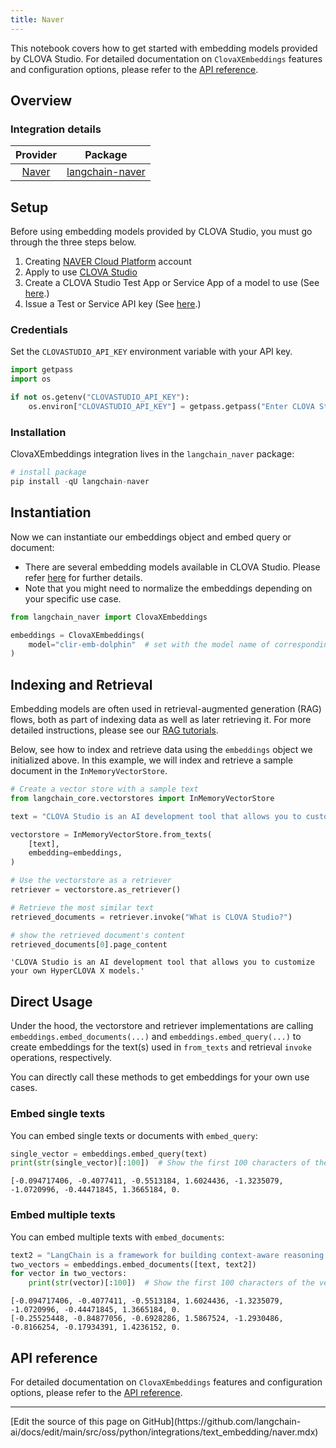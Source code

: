 ```yaml
---
title: Naver
---
```


This notebook covers how to get started with embedding models provided by CLOVA Studio. For detailed documentation on `ClovaXEmbeddings` features and configuration options, please refer to the [API reference](https://guide.ncloud-docs.com/docs/clovastudio-dev-langchain#%EC%9E%84%EB%B2%A0%EB%94%A9%EB%8F%84%EA%B5%AC%EC%9D%B4%EC%9A%A9).

## Overview

### Integration details

| Provider | Package |
|:--------:|:-------:|
| [Naver](/oss/python/integrations/providers/naver.mdx) | [langchain-naver](https://pypi.org/project/langchain-naver/) |

## Setup

Before using embedding models provided by CLOVA Studio, you must go through the three steps below.

1. Creating [NAVER Cloud Platform](https://www.ncloud.com/) account
2. Apply to use [CLOVA Studio](https://www.ncloud.com/product/aiService/clovaStudio)
3. Create a CLOVA Studio Test App or Service App of a model to use (See [here](https://guide.ncloud-docs.com/docs/clovastudio-explorer03#%ED%85%8C%EC%8A%A4%ED%8A%B8%EC%95%B1%EC%83%9D%EC%84%B1).)
4. Issue a Test or Service API key (See [here](https://guide.ncloud-docs.com/docs/clovastudio-explorer-testapp).)

### Credentials

Set the `CLOVASTUDIO_API_KEY` environment variable with your API key.

```python
import getpass
import os

if not os.getenv("CLOVASTUDIO_API_KEY"):
    os.environ["CLOVASTUDIO_API_KEY"] = getpass.getpass("Enter CLOVA Studio API Key: ")
```

### Installation

ClovaXEmbeddings integration lives in the `langchain_naver` package:

```python
# install package
pip install -qU langchain-naver
```

## Instantiation

Now we can instantiate our embeddings object and embed query or document:

- There are several embedding models available in CLOVA Studio. Please refer [here](https://guide.ncloud-docs.com/docs/en/clovastudio-explorer03#임베딩API) for further details.
- Note that you might need to normalize the embeddings depending on your specific use case.

```python
from langchain_naver import ClovaXEmbeddings

embeddings = ClovaXEmbeddings(
    model="clir-emb-dolphin"  # set with the model name of corresponding test/service app. Default is `clir-emb-dolphin`
)
```

## Indexing and Retrieval

Embedding models are often used in retrieval-augmented generation (RAG) flows, both as part of indexing data as well as later retrieving it. For more detailed instructions, please see our [RAG tutorials](/oss/python/langchain/rag).

Below, see how to index and retrieve data using the `embeddings` object we initialized above. In this example, we will index and retrieve a sample document in the `InMemoryVectorStore`.

```python
# Create a vector store with a sample text
from langchain_core.vectorstores import InMemoryVectorStore

text = "CLOVA Studio is an AI development tool that allows you to customize your own HyperCLOVA X models."

vectorstore = InMemoryVectorStore.from_texts(
    [text],
    embedding=embeddings,
)

# Use the vectorstore as a retriever
retriever = vectorstore.as_retriever()

# Retrieve the most similar text
retrieved_documents = retriever.invoke("What is CLOVA Studio?")

# show the retrieved document's content
retrieved_documents[0].page_content
```

```output
'CLOVA Studio is an AI development tool that allows you to customize your own HyperCLOVA X models.'
```

## Direct Usage

Under the hood, the vectorstore and retriever implementations are calling `embeddings.embed_documents(...)` and `embeddings.embed_query(...)` to create embeddings for the text(s) used in `from_texts` and retrieval `invoke` operations, respectively.

You can directly call these methods to get embeddings for your own use cases.

### Embed single texts

You can embed single texts or documents with `embed_query`:

```python
single_vector = embeddings.embed_query(text)
print(str(single_vector)[:100])  # Show the first 100 characters of the vector
```

```output
[-0.094717406, -0.4077411, -0.5513184, 1.6024436, -1.3235079, -1.0720996, -0.44471845, 1.3665184, 0.
```

### Embed multiple texts

You can embed multiple texts with `embed_documents`:

```python
text2 = "LangChain is a framework for building context-aware reasoning applications"
two_vectors = embeddings.embed_documents([text, text2])
for vector in two_vectors:
    print(str(vector)[:100])  # Show the first 100 characters of the vector
```

```output
[-0.094717406, -0.4077411, -0.5513184, 1.6024436, -1.3235079, -1.0720996, -0.44471845, 1.3665184, 0.
[-0.25525448, -0.84877056, -0.6928286, 1.5867524, -1.2930486, -0.8166254, -0.17934391, 1.4236152, 0.
```

## API reference

For detailed documentation on `ClovaXEmbeddings` features and configuration options, please refer to the [API reference](https://guide.ncloud-docs.com/docs/clovastudio-dev-langchain#%EC%9E%84%EB%B2%A0%EB%94%A9%EB%8F%84%EA%B5%AC%EC%9D%B4%EC%9A%A9).

---

<Callout icon="pen-to-square" iconType="regular">
  [Edit the source of this page on GitHub](https://github.com/langchain-ai/docs/edit/main/src/oss/python/integrations/text_embedding/naver.mdx)
</Callout>
